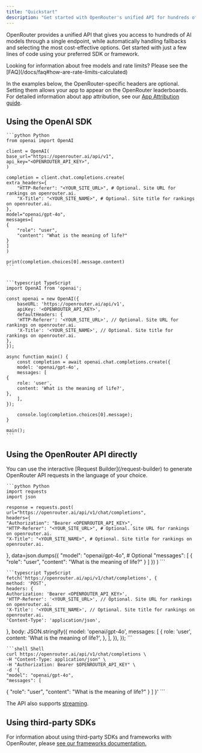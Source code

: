 ```yaml
---
title: "Quickstart"
description: "Get started with OpenRouter's unified API for hundreds of AI models. Learn how to integrate using OpenAI SDK, direct API calls, or third-party frameworks."
---
```


OpenRouter provides a unified API that gives you access to hundreds of AI models through a single endpoint, while automatically handling fallbacks and selecting the most cost-effective options. Get started with just a few lines of code using your preferred SDK or framework.

<Tip>
    Looking for information about free models and rate limits? Please see the [FAQ](/docs/faq#how-are-rate-limits-calculated)
</Tip>

In the examples below, the OpenRouter-specific headers are optional. Setting them allows your app to appear on the OpenRouter leaderboards. For detailed information about app attribution, see our [App Attribution guide](/docs/features/app-attribution).

## Using the OpenAI SDK

<CodeGroup>

    ```python Python
    from openai import OpenAI

    client = OpenAI(
    base_url="https://openrouter.ai/api/v1",
    api_key="<OPENROUTER_API_KEY>",
    )

    completion = client.chat.completions.create(
    extra_headers={
        "HTTP-Referer": "<YOUR_SITE_URL>", # Optional. Site URL for rankings on openrouter.ai.
        "X-Title": "<YOUR_SITE_NAME>", # Optional. Site title for rankings on openrouter.ai.
    },
    model="openai/gpt-4o",
    messages=[
    {
        "role": "user",
        "content": "What is the meaning of life?"
    }
    ]
    )

    print(completion.choices[0].message.content)
    ```


    ```typescript TypeScript
    import OpenAI from 'openai';

    const openai = new OpenAI({
        baseURL: 'https://openrouter.ai/api/v1',
        apiKey: '<OPENROUTER_API_KEY>',
        defaultHeaders: {
        'HTTP-Referer': '<YOUR_SITE_URL>', // Optional. Site URL for rankings on openrouter.ai.
        'X-Title': '<YOUR_SITE_NAME>', // Optional. Site title for rankings on openrouter.ai.
    },
    });

    async function main() {
        const completion = await openai.chat.completions.create({
        model: 'openai/gpt-4o',
        messages: [
    {
        role: 'user',
        content: 'What is the meaning of life?',
    },
        ],
    });

        console.log(completion.choices[0].message);
    }

    main();
    ```

</CodeGroup>

## Using the OpenRouter API directly

<Tip>
    You can use the interactive [Request Builder](/request-builder) to generate OpenRouter API requests in the language of your choice.
</Tip>

<CodeGroup>

    ```python Python
    import requests
    import json

    response = requests.post(
    url="https://openrouter.ai/api/v1/chat/completions",
    headers={
    "Authorization": "Bearer <OPENROUTER_API_KEY>",
    "HTTP-Referer": "<YOUR_SITE_URL>", # Optional. Site URL for rankings on openrouter.ai.
    "X-Title": "<YOUR_SITE_NAME>", # Optional. Site title for rankings on openrouter.ai.
},
    data=json.dumps({
    "model": "openai/gpt-4o", # Optional
    "messages": [
{
    "role": "user",
    "content": "What is the meaning of life?"
}
    ]
})
    )
    ```


    ```typescript TypeScript
    fetch('https://openrouter.ai/api/v1/chat/completions', {
    method: 'POST',
    headers: {
    Authorization: 'Bearer <OPENROUTER_API_KEY>',
    'HTTP-Referer': '<YOUR_SITE_URL>', // Optional. Site URL for rankings on openrouter.ai.
    'X-Title': '<YOUR_SITE_NAME>', // Optional. Site title for rankings on openrouter.ai.
    'Content-Type': 'application/json',
},
    body: JSON.stringify({
    model: 'openai/gpt-4o',
    messages: [
{
    role: 'user',
    content: 'What is the meaning of life?',
},
    ],
}),
});
    ```


    ```shell Shell
    curl https://openrouter.ai/api/v1/chat/completions \
    -H "Content-Type: application/json" \
    -H "Authorization: Bearer $OPENROUTER_API_KEY" \
    -d '{
    "model": "openai/gpt-4o",
    "messages": [
{
    "role": "user",
    "content": "What is the meaning of life?"
}
    ]
}'
    ```

</CodeGroup>

The API also supports [streaming](/docs/api-reference/streaming).

## Using third-party SDKs

For information about using third-party SDKs and frameworks with OpenRouter, please [see our frameworks documentation.](/docs/community/frameworks-overview)